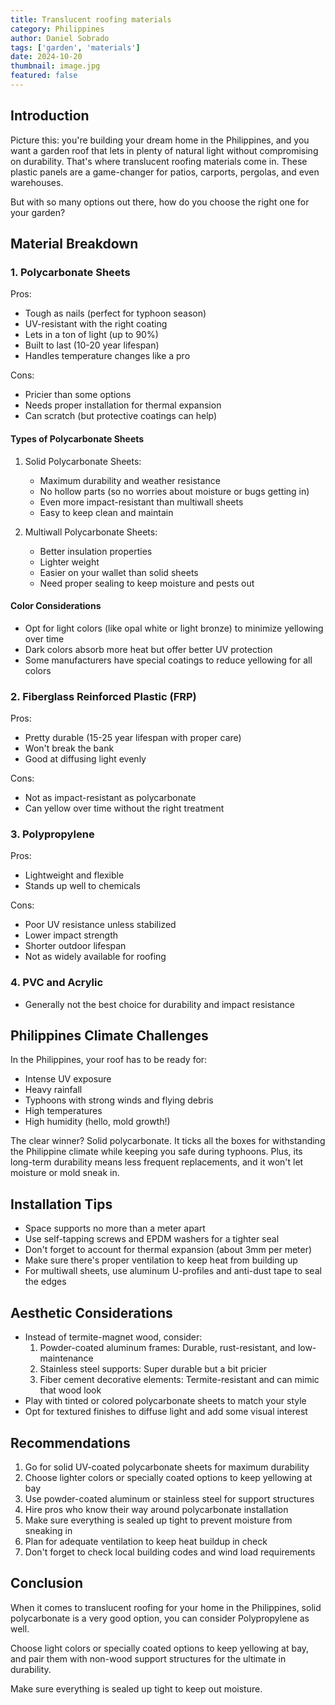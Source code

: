 ```yaml
---
title: Translucent roofing materials
category: Philippines
author: Daniel Sobrado
tags: ['garden', 'materials']
date: 2024-10-20
thumbnail: image.jpg
featured: false
---
```


## Introduction

Picture this: you're building your dream home in the Philippines, and you want a garden roof that lets in plenty of natural light without compromising on durability. That's where translucent roofing materials come in. These plastic panels are a game-changer for patios, carports, pergolas, and even warehouses. 

But with so many options out there, how do you choose the right one for your garden?

## Material Breakdown

### 1. Polycarbonate Sheets
Pros:
- Tough as nails (perfect for typhoon season)
- UV-resistant with the right coating
- Lets in a ton of light (up to 90%)
- Built to last (10-20 year lifespan)
- Handles temperature changes like a pro

Cons:
- Pricier than some options
- Needs proper installation for thermal expansion
- Can scratch (but protective coatings can help)

#### Types of Polycarbonate Sheets
1. Solid Polycarbonate Sheets:
   - Maximum durability and weather resistance
   - No hollow parts (so no worries about moisture or bugs getting in)
   - Even more impact-resistant than multiwall sheets
   - Easy to keep clean and maintain

2. Multiwall Polycarbonate Sheets:
   - Better insulation properties
   - Lighter weight
   - Easier on your wallet than solid sheets
   - Need proper sealing to keep moisture and pests out

#### Color Considerations
- Opt for light colors (like opal white or light bronze) to minimize yellowing over time
- Dark colors absorb more heat but offer better UV protection
- Some manufacturers have special coatings to reduce yellowing for all colors

### 2. Fiberglass Reinforced Plastic (FRP)
Pros:
- Pretty durable (15-25 year lifespan with proper care)
- Won't break the bank
- Good at diffusing light evenly

Cons:
- Not as impact-resistant as polycarbonate
- Can yellow over time without the right treatment

### 3. Polypropylene
Pros:
- Lightweight and flexible
- Stands up well to chemicals

Cons:
- Poor UV resistance unless stabilized
- Lower impact strength
- Shorter outdoor lifespan
- Not as widely available for roofing

### 4. PVC and Acrylic
- Generally not the best choice for durability and impact resistance

## Philippines Climate Challenges

In the Philippines, your roof has to be ready for:
- Intense UV exposure
- Heavy rainfall
- Typhoons with strong winds and flying debris
- High temperatures
- High humidity (hello, mold growth!)

The clear winner? Solid polycarbonate. It ticks all the boxes for withstanding the Philippine climate while keeping you safe during typhoons. Plus, its long-term durability means less frequent replacements, and it won't let moisture or mold sneak in.

## Installation Tips
- Space supports no more than a meter apart
- Use self-tapping screws and EPDM washers for a tighter seal
- Don't forget to account for thermal expansion (about 3mm per meter)
- Make sure there's proper ventilation to keep heat from building up
- For multiwall sheets, use aluminum U-profiles and anti-dust tape to seal the edges

## Aesthetic Considerations
- Instead of termite-magnet wood, consider:
  1. Powder-coated aluminum frames: Durable, rust-resistant, and low-maintenance
  2. Stainless steel supports: Super durable but a bit pricier
  3. Fiber cement decorative elements: Termite-resistant and can mimic that wood look
- Play with tinted or colored polycarbonate sheets to match your style
- Opt for textured finishes to diffuse light and add some visual interest

## Recommendations
1. Go for solid UV-coated polycarbonate sheets for maximum durability
2. Choose lighter colors or specially coated options to keep yellowing at bay
3. Use powder-coated aluminum or stainless steel for support structures
4. Hire pros who know their way around polycarbonate installation
5. Make sure everything is sealed up tight to prevent moisture from sneaking in
6. Plan for adequate ventilation to keep heat buildup in check
7. Don't forget to check local building codes and wind load requirements

## Conclusion

When it comes to translucent roofing for your home in the Philippines, solid polycarbonate is a very good option, you can consider Polypropylene as well. 

Choose light colors or specially coated options to keep yellowing at bay, and pair them with non-wood support structures for the ultimate in durability. 

Make sure everything is sealed up tight to keep out moisture. 
